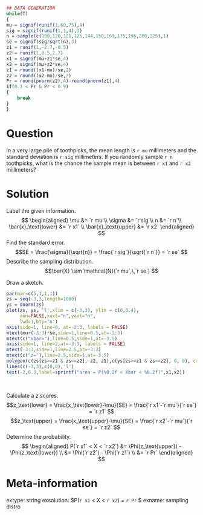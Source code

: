 ```r
## DATA GENERATION
while(T)
{
mu = signif(runif(1,60,75),4)
sig = signif(runif(1,1,4),3)
n = sample(c(100,120,121,125,144,150,169,175,196,200,225),1)
se = signif(sig/sqrt(n),3)
z1 = runif(1,-2.7,-0.5)
z2 = runif(1,0.5,2.7)
x1 = signif(mu+z1*se,4)
x2 = signif(mu+z2*se,4)
z1 = round((x1-mu)/se,2)
z2 = round((x2-mu)/se,2)
Pr = round(pnorm(z2),4)-round(pnorm(z1),4)
if(0.1 < Pr & Pr < 0.9)
{
    break
}
}
```

Question
========

In a very large pile of toothpicks, the mean length is `r mu` millimeters and the standard deviation is `r sig` millimeters. If you randomly sample `r n` toothpicks, what is the chance the sample mean is between `r x1` and `r x2` millimeters?


Solution
========

Label the given information.
$$ 
\begin{aligned}
\mu &= `r mu`\\
\sigma &= `r sig`\\
n &= `r n`\\
\bar{x}_\text{lower} &= `r x1` \\
\bar{x}_\text{upper} &= `r x2`
\end{aligned}
$$
Find the standard error.
$$SE = \frac{\sigma}{\sqrt{n}} = \frac{`r sig`}{\sqrt{`r n`}} = `r se` $$
Describe the sampling distribution.
$$\bar{X} \sim \mathcal{N}(`r mu`,\,`r se`) $$

Draw a sketch.
\
```r
par(mar=c(5,3,1,1))
zs = seq(-3,3,length=1000)
ys = dnorm(zs)
plot(zs, ys, 'l',xlim = c(-3,3), ylim = c(0,0.4),
     ann=FALSE,xaxt="n",yaxt="n",
     lwd=1,bty='n')
axis(side=1, line=0, at=-3:3, labels = FALSE)
mtext(mu+(-3:3)*se,side=1,line=0.5,at=-3:3)
mtext(c("xbar="),line=0.5,side=1,at=-3.5)
axis(side=1, line=2,at=-3:3, labels = FALSE)
mtext(-3:3,side=1,line=2.5,at=-3:3)
mtext(c("z="),line=2.5,side=1,at=-3.5)
polygon(c(zs[zs>=z1 & zs<=z2], z2, z1),c(ys[zs>=z1 & zs<=z2], 0, 0), col=rgb(1,0,0,0.5))
lines(c(-3,3),c(0,0),'l')
text(-2,0.3,label=sprintf("area = P(%0.2f < Xbar < %0.2f)",x1,x2))
```
\ 

Calculate a $z$ scores.
$$z_\text{lower} = \frac{x_\text{lower}-\mu}{SE} = \frac{`r x1`-`r mu`}{`r se`} = `r z1` $$
$$z_\text{upper} = \frac{x_\text{upper}-\mu}{SE} = \frac{`r x2`-`r mu`}{`r se`} = `r z2` $$
Determine the probability.
$$
\begin{aligned}
P(`r x1` < X < `r x2`) &= \Phi(z_\text{upper}) - \Phi(z_\text{lower}) \\
&= \Phi(`r z2`) - \Phi(`r z1`) \\
&= `r Pr` 
\end{aligned}
$$


Meta-information
============
extype: string
exsolution: $P(`r x1` < X < `r x2`) = `r Pr` $
exname: sampling distro
